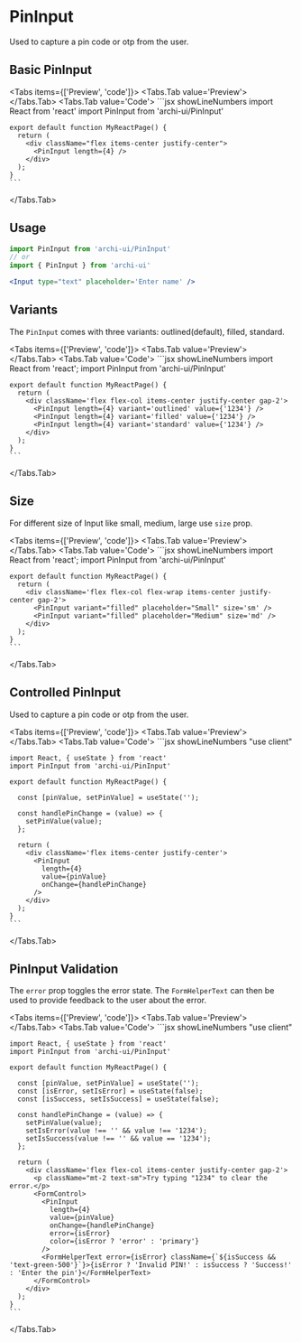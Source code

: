 
# PinInput

Used to capture a pin code or otp from the user.
## Basic PinInput

<Tabs items={['Preview', 'code']}>
  <Tabs.Tab value='Preview'>
    <PinInputField />
  </Tabs.Tab>
  <Tabs.Tab value='Code'>
    ```jsx showLineNumbers
    import React from 'react'
    import PinInput from 'archi-ui/PinInput'

    export default function MyReactPage() {
      return (
        <div className="flex items-center justify-center">
          <PinInput length={4} />
        </div>
      );
    }
    ```
  </Tabs.Tab>
</Tabs>

## Usage
```jsx
import PinInput from 'archi-ui/PinInput'
// or
import { PinInput } from 'archi-ui'
```
```jsx
<Input type="text" placeholder='Enter name' />
```

## Variants
The `PinInput` comes with three variants: outlined(default), filled, standard.

<Tabs items={['Preview', 'code']}>
  <Tabs.Tab value='Preview'>
    <PinInputVariant />
  </Tabs.Tab>
  <Tabs.Tab value='Code'>
    ```jsx showLineNumbers
    import React from 'react';
    import PinInput from 'archi-ui/PinInput'

    export default function MyReactPage() {
      return (
        <div className='flex flex-col items-center justify-center gap-2'>
          <PinInput length={4} variant='outlined' value={'1234'} />
          <PinInput length={4} variant='filled' value={'1234'} />
          <PinInput length={4} variant='standard' value={'1234'} />
        </div>
      );
    }
    ```
  </Tabs.Tab>
</Tabs>

## Size
For different size of Input like small, medium, large use `size` prop.

<Tabs items={['Preview', 'code']}>
  <Tabs.Tab value='Preview'>
    <PinInputSize />
  </Tabs.Tab>
  <Tabs.Tab value='Code'>
    ```jsx showLineNumbers
    import React from 'react';
    import PinInput from 'archi-ui/PinInput'

    export default function MyReactPage() {
      return (
        <div className='flex flex-col flex-wrap items-center justify-center gap-2'>
          <PinInput variant="filled" placeholder="Small" size='sm' />
          <PinInput variant="filled" placeholder="Medium" size='md' />
        </div>
      );
    }
    ```
  </Tabs.Tab>
</Tabs>

## Controlled PinInput
Used to capture a pin code or otp from the user.

<Tabs items={['Preview', 'code']}>
  <Tabs.Tab value='Preview'>
    <PinInputControlled />
  </Tabs.Tab>
  <Tabs.Tab value='Code'>
    ```jsx showLineNumbers
    "use client"

    import React, { useState } from 'react'
    import PinInput from 'archi-ui/PinInput'

    export default function MyReactPage() {

      const [pinValue, setPinValue] = useState('');

      const handlePinChange = (value) => {
        setPinValue(value);
      };

      return (
        <div className='flex items-center justify-center'>
          <PinInput
            length={4}
            value={pinValue}
            onChange={handlePinChange}
          />
        </div>
      );
    }
    ```
  </Tabs.Tab>
</Tabs>

## PinInput Validation
The `error` prop toggles the error state. The `FormHelperText` can then be used to provide feedback to the user about the error.

<Tabs items={['Preview', 'code']}>
  <Tabs.Tab value='Preview'>
    <PinInputValidation />
  </Tabs.Tab>
  <Tabs.Tab value='Code'>
    ```jsx showLineNumbers
    "use client"

    import React, { useState } from 'react'
    import PinInput from 'archi-ui/PinInput'

    export default function MyReactPage() {

      const [pinValue, setPinValue] = useState('');
      const [isError, setIsError] = useState(false);
      const [isSuccess, setIsSuccess] = useState(false);

      const handlePinChange = (value) => {
        setPinValue(value);
        setIsError(value !== '' && value !== '1234');
        setIsSuccess(value !== '' && value == '1234');
      };

      return (
        <div className='flex flex-col items-center justify-center gap-2'>
          <p className="mt-2 text-sm">Try typing "1234" to clear the error.</p>
          <FormControl>
            <PinInput
              length={4}
              value={pinValue}
              onChange={handlePinChange}
              error={isError}
              color={isError ? 'error' : 'primary'}
            />
            <FormHelperText error={isError} className={`${isSuccess && 'text-green-500'}`}>{isError ? 'Invalid PIN!' : isSuccess ? 'Success!' : 'Enter the pin'}</FormHelperText>
          </FormControl>
        </div>
      );
    }
    ```
  </Tabs.Tab>
</Tabs>

